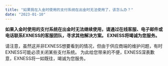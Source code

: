 ```yaml
---
title: "如果我在入金时使用的支付系统在出金时无法使用了，该怎么办？"
date: "2023-01-10"
---
```


<Ads></Ads> 

**如果入金时使用的支付系统在出金时无法继续使用，请通过在线客服、电子邮件或电话联系EXNESS的客服团队，寻求其他解决方案。 EXNESS将竭诚为您服务。**

请注意，虽然这并非EXNESS想要看到的情况，但由于供应商端的维护问题，有时EXNESS可能必须关闭某些支付系统。 为此给您带来的不便，EXNESS深表歉意，EXNESS将一如既往，竭诚为您服务。
